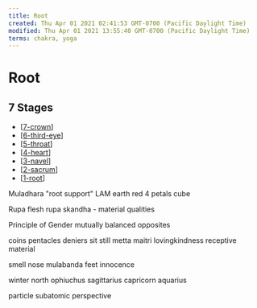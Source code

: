 ```yaml
---
title: Root
created: Thu Apr 01 2021 02:41:53 GMT-0700 (Pacific Daylight Time)
modified: Thu Apr 01 2021 13:55:40 GMT-0700 (Pacific Daylight Time)
terms: chakra, yoga
---
```


# Root

## 7 Stages

- [[7-crown]]
- [[6-third-eye]]
- [[5-throat]]
- [[4-heart]]
- [[3-navel]]
- [[2-sacrum]]
- [[1-root]]

Muladhara "root support"
LAM
earth
red
4 petals
cube

Rupa
flesh
rupa skandha - material qualities

Principle of Gender
mutually balanced opposites

coins pentacles deniers
sit still
metta maitri lovingkindness
receptive material

smell
nose
mulabanda
feet
innocence

winter
north
ophiuchus
sagittarius
capricorn
aquarius

particle
subatomic perspective

[//begin]: # 'Autogenerated link references for markdown compatibility'
[7-crown]: 7-crown 'Crown'
[6-third-eye]: 6-third-eye 'Third Eye'
[5-throat]: 5-throat 'Throat'
[4-heart]: 4-heart 'Heart'
[3-navel]: 3-navel 'Navel'
[2-sacrum]: 2-sacrum 'Sacrum'
[1-root]: 1-root 'Root'
[//end]: # 'Autogenerated link references'
